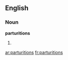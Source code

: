 ==English==

===Noun===
'''parturitions'''

# {{plural of|[[parturition]]}}

[[ar:parturitions]]
[[fr:parturitions]]